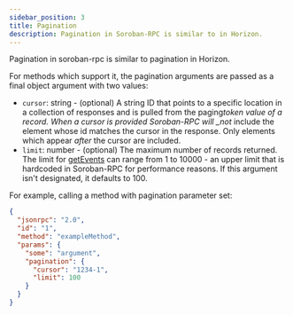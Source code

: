 ```yaml
---
sidebar_position: 3
title: Pagination
description: Pagination in Soroban-RPC is similar to in Horizon.
---
```


Pagination in soroban-rpc is similar to pagination in Horizon.

For methods which support it, the pagination arguments are passed as a final object argument with two values:

- `cursor`: string - (optional) A string ID that points to a specific location in a collection of responses and is pulled from the paging*token value of a record. When a cursor is provided Soroban-RPC will \_not* include the element whose id matches the cursor in the response. Only elements which appear _after_ the cursor are included.
- `limit`: number - (optional) The maximum number of records returned. The limit for [getEvents](../methods/getEvents.mdx) can range from 1 to 10000 - an upper limit that is hardcoded in Soroban-RPC for performance reasons. If this argument isn't designated, it defaults to 100.

For example, calling a method with pagination parameter set:

```json
{
  "jsonrpc": "2.0",
  "id": "1",
  "method": "exampleMethod",
  "params": {
    "some": "argument",
    "pagination": {
      "cursor": "1234-1",
      "limit": 100
    }
  }
}
```
